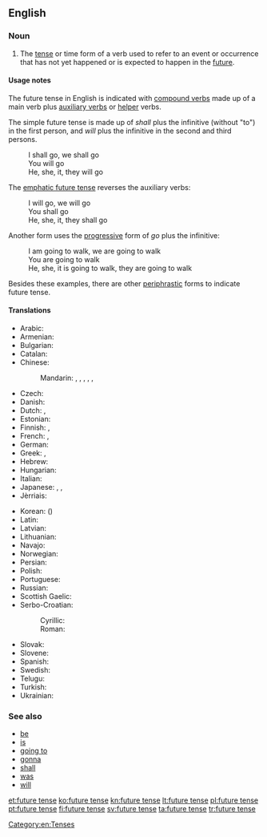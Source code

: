 ==English==

===Noun===
{{en-noun|head=[[future]] [[tense]]}}

# {{context|grammar|lang=en}} The [[tense]] or time form of a verb used to refer to an event or occurrence that has not yet happened or is expected to happen in the [[future]].

====Usage notes====
The future tense in English is indicated with [[compound verb]]s made up of a main verb plus [[auxiliary verb]]s or [[helper]] verbs.

The simple future tense is made up of ''shall'' plus the infinitive (without "to") in the first person, and ''will'' plus the infinitive in the second and third persons.
: I shall go, we shall go
: You will go
: He, she, it, they will go

The [[emphatic future tense]] reverses the auxiliary verbs:
: I will go, we will go
: You shall go
: He, she, it, they shall go

Another form uses the [[progressive]] form of ''go'' plus the infinitive:
: I am going to walk, we are going to walk
: You are going to walk
: He, she, it is going to walk, they are going to walk

Besides these examples, there are other [[periphrastic]] forms to indicate future tense.

====Translations====
{{trans-top|time form of a verb}}
* Arabic: {{t|ar|مستقبل|m|tr=mustáqbal|sc=Arab}}
* Armenian: {{t|hy|ապառնի|tr=apaṙni}}
* Bulgarian: {{t|bg|бъдеще време|c|tr=bǎ̀dešte vréme|sc=Cyrl}}
* Catalan: {{t+|ca|futur|m}}
* Chinese:
*: Mandarin: {{t|cmn|將來時態|sc=Hani}}, {{t|cmn|将来时态|tr=jiānglái shítài|sc=Hani}}, {{t|cmn|將來時制|sc=Hani}}, {{t|cmn|将来时制|tr=jiānglái shízhì|sc=Hani}}, {{t|cmn|將來時|sc=Hani}}, {{t|cmn|将来时|tr=jiāngláishí|sc=Hani}}
* Czech: {{t|cs|budoucí čas}}
* Danish: {{t+|da|fremtid|c}}
* Dutch: {{t+|nl|toekomende tijd|m}}, {{t|nl|onvoltooid toekomstige tijd|m}}
* Estonian: {{t+|et|tulevik}}
* Finnish: {{t+|fi|futuuri}}, {{t+|fi|tuleva aika}}
* French: {{t+|fr|futur|m}}, {{t+|fr|futur simple|m}}
* German: {{t+|de|Futur|n}}
* Greek: {{t+|el|μέλλοντας|m|tr=méllondas}}, {{t+|el|μέλλων|m|tr=méllon}}
* Hebrew: {{t+|he|עתיד|m|tr=atíd}}
* Hungarian: {{t+|hu|jövő idő}}
* Italian: {{t+|it|futuro}}
* Japanese: {{t|ja|未来時制|tr=みらいじせい, mírai-jisei|sc=Jpan}}, {{t|ja|未来形|tr=みらいけい, míraikei|sc=Jpan}}, {{t+|ja|未来|tr=みらい, mírai|sc=Jpan}}
* Jèrriais: {{t|roa-jer|futur|m}}
{{trans-mid}}
* Korean: {{t+|ko|미래 시제|sc=Kore}} ({{t|ko|未來時制|sc=Kore}})
* Latin: {{t|la|futurum}}
* Latvian: {{t|lv|nākotnes laiks|m}}
* Lithuanian: {{t+|lt|būsimasis laikas}}
* Navajo: {{t|nv|tʼahígo}}
* Norwegian: {{t|no|futurum|n}}
* Persian: {{t+|fa|آینده|tr=âyande|sc=fa-Arab}}
* Polish: {{t+|pl|czas przyszły|m}}
* Portuguese: {{t+|pt|futuro}}
* Russian: {{t+|ru|будущее время|n|tr=búduščeje vrémja}}
* Scottish Gaelic: {{t|gd|tràth teachdail|m}}
* Serbo-Croatian:
*: Cyrillic: {{t|sh|футур|m}}
*: Roman: {{t+|sh|futur|m}}
* Slovak: {{t|sk|budúci čas|m}}
* Slovene: {{t|sl|prihodnjik|m}}
* Spanish: {{t+|es|futuro|m}}
* Swedish: {{t+|sv|futurum}}
* Telugu: {{t+|te|భవిష్యత్కాలము}}
* Turkish: {{t+|tr|gelecek zaman}}
* Ukrainian: {{t|uk|майбутній час|m|tr=majbútnij čas|sc=Cyrl}}
{{trans-bottom}}

===See also===
* [[be]]
* [[is]]
* [[going to]]
* [[gonna]]
* [[shall]]
* [[was]]
* [[will]]

[[Category:en:Tenses]]

[[et:future tense]]
[[ko:future tense]]
[[kn:future tense]]
[[lt:future tense]]
[[pl:future tense]]
[[pt:future tense]]
[[fi:future tense]]
[[sv:future tense]]
[[ta:future tense]]
[[tr:future tense]]